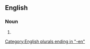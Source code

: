 ==English==

===Noun===
{{head|en|noun plural form}}

# {{plural of|hammerman|lang=en}}

[[Category:English plurals ending in "-en"]]